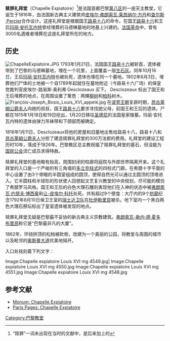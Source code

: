 {{Infobox Museum
|name = 赎罪礼拜堂
|image = Chapelle expiatoire Louis XVI mg 4546.jpg
|caption = 
|imagesize = 300
|map_type = Paris
|map_type_zh = 巴黎
|latitude = 48.873611
|longitude = 2.322778
|established = 1826年
|dissolved =
|location = Pasquier路29号
|type = 
|visitors = 
|director = 
|curator = 
|publictransit = [[圣奥古斯丁站_(巴黎地铁)|圣奥古斯丁站]]
|website = [http://chapelle-expiatoire.monuments-nationaux.fr/en/ monuments-nationaux.fr]
}}
'''赎罪礼拜堂'''（Chapelle Expiatoire）<ref>“赎罪”一词未出现在当时的文献中，是后来加上的</ref>是法国首都巴黎[[巴黎第八区|第八区]]的一座天主教堂，它诞生于1816年，由法国新古典主义建筑师[[皮埃尔·弗朗索瓦·莱昂纳尔·方丹|皮埃尔·弗朗索瓦·莱昂纳尔·方丹]]和[[查尔斯·Percier|查尔斯·Percier]]合作设计。这座礼拜堂是根据国王[[路易十八|路易十八]]的命令，在国王[[路易十六|路易十六]]和王后[[玛丽·安托瓦内特|玛丽·安托瓦内特]]曾经埋葬的马德琳墓地的地基上兴建的。[[法国革命|法国革命]]中，曾有3000名遇难者埋葬在这座礼拜堂所在的地方。

== 历史 ==
[[File:ChapelleExpiatoire.JPG|thumb]]
1793年1月21日，法国国王[[路易十六|路易十六]]被斩首，遗体被带到了巴黎的马德琳墓地，埋在一个坑里，上面覆盖一层[[生石灰|生石灰]]。同年10月16日，王后[[玛丽·安托瓦内特|玛丽·安托瓦内特]]也被处死，遗体也埋在同一个墓地。1802年6月3日，埋葬他们尸体的土地被一个自1789年起就住在墓地附近（今路易十六广场）的保皇党裁判官皮埃尔-路易斯·奥利弗·Desclozeaux 买下。 Desclozeaux 标出了国王和王后埋葬的地点，在周围设置了篱笆：两棵[[柳树|柳树]]和[[柏科|柏科]]树木。
[[File:François-Joseph_Bosio_Louis_XVI_appelé.jpg|thumb]]
在[[波旁王朝|波旁王朝]]复辟时期，[[瑪麗-泰瑞絲|昂古莱姆公爵夫人]]向她的叔叔，国王[[路易十八|路易十八]]要求寻找她父母，前国王和王后的遗体。尸骸在1815年1月18日和19日挖出，1月20日移往[[圣德尼|圣德尼]]的法国皇家陵墓。玛丽·安托瓦内特的遗体由弹力吊袜带和下颌部而被确定。

1816年1月11日，Desclozeaux将他的房屋和旧墓地出售给路易十八，路易十八和[[瑪麗-泰瑞絲|昂古莱姆公爵夫人]]分担了建造赎罪礼拜堂的300万法郎的费用。礼拜堂的建设工程历时10年，落成于1826年。巴黎教区总主教祝福了赎罪礼拜堂的基石，但没能为[[国民公会|国民公会]]流亡成员求得特赦。

赎罪礼拜堂的基地略有抬高，周围封闭的柱廊将庭院与外部世界隔离开来。这个礼拜堂的入口是一个严峻的有三角墙的[[多立克柱式|多立克柱式]]的四柱式门廊。在希腊十字平面的中心设置了由3个带眼的半圆室组成的圆顶，使得自然光可以通过主圆顶的顶塔进入。它半圆柱和半球形的形状使人回想起文艺复兴教堂的中央规划，尽可能的模仿了希腊罗马风格。国王和王后的白色大理石雕刻表现他们在入神的状态中被[[弗朗索瓦·约瑟夫·博西奥|弗朗索瓦·约瑟夫·博西奥]]和[[让-皮埃尔·科托|让-皮埃尔·科托]]处死。共有超过9个壁龛：大厅内的9个[[拱廊|拱廊]]纪念1792年8月10日保卫王室的[[瑞士近卫队|瑞士近卫队]]在[[杜伊勒里宫|杜伊勒里宫]]被杀。地下室内一个黑白两色大理石祭坛标出了皇室遗体被发现的地点。 

赎罪礼拜堂无疑是巴黎最不妥协的新古典主义宗教建筑。[[弗朗索瓦-勒内·德·夏多布里昂|弗朗索瓦-勒内·德·夏多布里昂]]称它是“巴黎最非凡的大厦”。

1862年，环绕拱顶的松柏被砍倒，改建为一个美丽的公园，将教堂与周围的城市以及毗邻的[[奥斯曼大道|奥斯曼大道]]优美地隔开。

入口处铭刻着下列文字：
{{cquote|国王路易十八竖立了这个不朽的作品，国王路易十六和王后玛丽·安托瓦内特遇害后的遗体，到1815年1月21日移往圣德尼的皇家陵墓之前，曾经埋葬在此21年之久。完成于1826年，查理十世在位的第二年。<ref>''Le roi Louis XVIII a élevé ce monument pour consacrer le lieu où les dépouilles mortelles du roi Louis XVI et de la reine Marie-Antoinette, transférées le 21 janvier 1815 dans la sépulture royale de Saint-Denis, ont reposé pendant 21 ans. Il a été achevé la deuxième année du règne du roi Charles X, l'an de grâce 1826''</ref>}}

<gallery>
Image:Chapelle expiatoire Louis XVI mg 4549.jpg|
Image:Chapelle expiatoire Louis XVI mg 4550.jpg
Image:Chapelle expiatoire Louis XVI mg 4551.jpg
Image:Chapelle expiatoire Louis XVI mg 4548.jpg
</gallery>

== 参考文献 ==
<div class="references-small">
<references />
</div>
{{Commonscat|Chapelle expiatoire}}
* [http://www.monum.fr/visitez/decouvrir/fiche.dml?lang=en&id=72 Monum: Chapelle Expiatoire] {{Wayback|url=http://www.monum.fr/visitez/decouvrir/fiche.dml?lang=en&id=72 |date=20061126082011 }}
* [https://web.archive.org/web/20090220000001/http://paris.org/Monuments/Chapelle.Expiatoire/info.html Paris Pages: Chapelle Expiatoire]

[[Category:巴黎教堂|Category:巴黎教堂]]